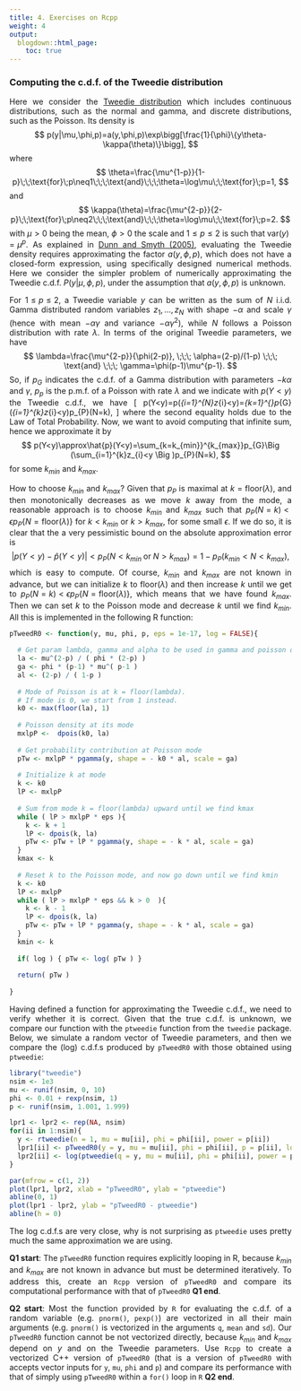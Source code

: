 ```yaml
---
title: 4. Exercises on Rcpp
weight: 4
output:
  blogdown::html_page:
    toc: true
---
```


<style>
body {
text-align: justify}
</style>

### Computing the c.d.f. of the Tweedie distribution

Here we consider the [Tweedie distribution](https://en.wikipedia.org/wiki/Tweedie_distribution) which includes continuous distributions, such as the normal and gamma, and discrete distributions, such as the Poisson. Its density is 
$$
p(y|\mu,\phi,p)=a(y,\phi,p)\exp\bigg[\frac{1}{\phi}\{y\theta-\kappa(\theta)\}\bigg],
$$
where 
$$
\theta=\frac{\mu^{1-p}}{1-p}\;\;\text{for}\;p\neq1\;\;\;\text{and}\;\;\;\theta=\log\mu\;\;\text{for}\;p=1,
$$
and
$$
\kappa(\theta)=\frac{\mu^{2-p}}{2-p}\;\;\text{for}\;p\neq2\;\;\;\text{and}\;\;\;\theta=\log\mu\;\;\text{for}\;p=2.
$$
with $\mu>0$ being the mean, $\phi>0$ the scale and $1\leq p\leq2$ is such that $\text{var}(y)=\mu^{p}$. As explained in [Dunn and Smyth (2005)](http://citeseerx.ist.psu.edu/viewdoc/download?doi=10.1.1.435.5387&rep=rep1&type=pdf), evaluating the Tweedie density requires approximating the factor $a(y,\phi,p)$, which does not have a closed-form expression, using specifically designed numerical methods. Here we consider the simpler problem of numerically approximating the Tweedie c.d.f. $P(y|\mu,\phi,p)$, under the assumption that $a(y,\phi,p)$ is unknown. 

For $1\leq p\leq2$, a Tweedie variable $y$ can be written as the sum of $N$ i.i.d. Gamma distributed random variables $z_{1},\dots,z_{N}$ with shape $-\alpha$ and scale $\gamma$ (hence with mean $-\alpha\gamma$ and variance $-\alpha\gamma^{2}$), while $N$ follows a Poisson distribution with rate $\lambda$. In terms of the original Tweedie parameters, we have
$$
\lambda=\frac{\mu^{2-p}}{\phi(2-p)}, \;\;\; \alpha=(2-p)/(1-p) \;\;\; \text{and} \;\;\; \gamma=\phi(p-1)\mu^{p-1}.
$$
So, if $p_{G}$ indicates the c.d.f. of a Gamma distribution with parameters $-k\alpha$ and $\gamma$, $p_{p}$ is the p.m.f. of a Poisson with rate $\lambda$ and we indicate with $p(Y < y)$ the Tweedie c.d.f., we have
\[
p(Y<y)=p\Big(\sum_{i=1}^{N}z_{i}<y\Big)=\sum_{k=1}^{\infty}p_{G}\Big(\sum_{i=1}^{k}z_{i}<y\Big)p_{P}(N=k),
\]
where the second equality holds due to the Law of Total Probability. Now, we want to avoid computing that infinite sum, hence we approximate it by
$$
p(Y<y)\approx\hat{p}(Y<y)=\sum_{k=k_{min}}^{k_{max}}p_{G}\Big (\sum_{i=1}^{k}z_{i}<y \Big )p_{P}(N=k),
$$
for some $k_{min}$ and $k_{max}$. 

How to choose $k_{min}$ and $k_{max}$? Given that $p_{P}$ is maximal at $k = \text{floor}(\lambda)$, and then monotonically decreases as we move $k$ away from the mode, a reasonable approach is to choose $k_{min}$ and $k_{max}$ such that $p_{P}(N=k) < \epsilon p_{P}\{N=\text{floor}(\lambda)\}$ for $k<k_{min}$ or $k>k_{max}$, for some small $\epsilon$. If we do so, it is clear that the a very pessimistic bound on the absolute approximation error is
$$
|p(Y<y)-\hat{p}(Y<y)| < p_{P}(N<k_{min} \; \text{or} \; N>k_{max}) = 1 - p_{P}(k_{min}<N<k_{max}), 
$$
which is easy to compute. Of course, $k_{min}$ and $k_{max}$ are not known in advance, but we can initialize $k$ to $\text{floor}(\lambda)$ and then increase $k$ until we get to $p_{P}(N=k) < \epsilon p_{P}\{N=\text{floor}(\lambda)\}$, which means that we have found $k_{max}$. Then we can set $k$ to the Poisson mode and decrease $k$ until we find $k_{min}$. All this is implemented in the following R function:
```r
pTweedR0 <- function(y, mu, phi, p, eps = 1e-17, log = FALSE){
  
  # Get param lambda, gamma and alpha to be used in gamma and poisson distrib
  la <- mu^(2-p) / ( phi * (2-p) )
  ga <- phi * (p-1) * mu^( p-1 )
  al <- (2-p) / ( 1-p )
  
  # Mode of Poisson is at k = floor(lambda). 
  # If mode is 0, we start from 1 instead.
  k0 <- max(floor(la), 1)
  
  # Poisson density at its mode
  mxlpP <-  dpois(k0, la)
  
  # Get probability contribution at Poisson mode
  pTw <- mxlpP * pgamma(y, shape = - k0 * al, scale = ga)
  
  # Initialize k at mode
  k <- k0 
  lP <- mxlpP
  
  # Sum from mode k = floor(lambda) upward until we find kmax
  while ( lP > mxlpP * eps ){
    k <- k + 1
    lP <- dpois(k, la)
    pTw <- pTw + lP * pgamma(y, shape = - k * al, scale = ga)
  }
  kmax <- k
  
  # Reset k to the Poisson mode, and now go down until we find kmin
  k <- k0
  lP <- mxlpP
  while ( lP > mxlpP * eps && k > 0  ){
    k <- k - 1
    lP <- dpois(k, la)
    pTw <- pTw + lP * pgamma(y, shape = - k * al, scale = ga)
  }
  kmin <- k
  
  if( log ) { pTw <- log( pTw ) }
  
  return( pTw )
  
}
```
Having defined a function for approximating the Tweedie c.d.f., we need to verify whether it is correct. Given that the true c.d.f. is unknown, we compare our function with the `ptweedie` function from the `tweedie` package. Below, we simulate a random vector of Tweedie parameters, and then we compare the (log) c.d.f.s produced by `pTweedR0` with those obtained using `ptweedie`:
```r
library("tweedie")
nsim <- 1e3
mu <- runif(nsim, 0, 10)
phi <- 0.01 + rexp(nsim, 1)
p <- runif(nsim, 1.001, 1.999)

lpr1 <- lpr2 <- rep(NA, nsim)
for(ii in 1:nsim){
  y <- rtweedie(n = 1, mu = mu[ii], phi = phi[ii], power = p[ii])
  lpr1[ii] <- pTweedR0(y = y, mu = mu[ii], phi = phi[ii], p = p[ii], log = TRUE)
  lpr2[ii] <- log(ptweedie(q = y, mu = mu[ii], phi = phi[ii], power = p[ii]))
}

par(mfrow = c(1, 2))
plot(lpr1, lpr2, xlab = "pTweedR0", ylab = "ptweedie") 
abline(0, 1)
plot(lpr1 - lpr2, ylab = "pTweedR0 - ptweedie") 
abline(h = 0)
```
The log c.d.f.s are very close, why is not surprising as `ptweedie` uses pretty much the same approximation we are using. 

**Q1 start**: The `pTweedR0` function requires explicitly looping in R, because $k_{min}$ and $k_{max}$ are not known in advance but must be determined iteratively. To address this, create an `Rcpp` version of `pTweedR0` and compare its computational performance with that of `pTweedR0` **Q1 end**.

**Q2 start**: Most the function provided by `R` for evaluating the c.d.f. of a random variable (e.g. `pnorm()`, `pexp()`) are vectorized in all their main arguments (e.g. `pnorm()` is vectorized in the arguments `q`, `mean` and `sd`). Our `pTweedR0` function cannot be not vectorized directly, because $k_{min}$ and $k_{max}$ depend on $y$ and on the Tweedie parameters. Use `Rcpp` to create a vectorized C++ version of `pTweedR0` (that is a version of `pTweedR0` with accepts vector inputs for `y`, `mu`, `phi` and `p`) and compare its performance with that of simply using `pTweedR0` within a `for()` loop in `R` **Q2 end**.







